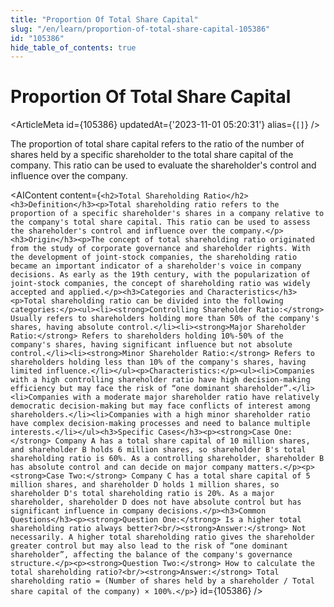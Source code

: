 ```yaml
---
title: "Proportion Of Total Share Capital"
slug: "/en/learn/proportion-of-total-share-capital-105386"
id: "105386"
hide_table_of_contents: true
---
```



# Proportion Of Total Share Capital

<ArticleMeta id={105386} updatedAt={'2023-11-01 05:20:31'} alias={`[]`} />
<div className='border-solid border-b border-t-0 my-4 border-[var(--ifm-color-gray-300)]' />

The proportion of total share capital refers to the ratio of the number of shares held by a specific shareholder to the total share capital of the company. This ratio can be used to evaluate the shareholder's control and influence over the company.

<AIContent content={`<h2>Total Shareholding Ratio</h2><h3>Definition</h3><p>Total shareholding ratio refers to the proportion of a specific shareholder's shares in a company relative to the company's total share capital. This ratio can be used to assess the shareholder's control and influence over the company.</p><h3>Origin</h3><p>The concept of total shareholding ratio originated from the study of corporate governance and shareholder rights. With the development of joint-stock companies, the shareholding ratio became an important indicator of a shareholder's voice in company decisions. As early as the 19th century, with the popularization of joint-stock companies, the concept of shareholding ratio was widely accepted and applied.</p><h3>Categories and Characteristics</h3><p>Total shareholding ratio can be divided into the following categories:</p><ul><li><strong>Controlling Shareholder Ratio:</strong> Usually refers to shareholders holding more than 50% of the company's shares, having absolute control.</li><li><strong>Major Shareholder Ratio:</strong> Refers to shareholders holding 10%-50% of the company's shares, having significant influence but not absolute control.</li><li><strong>Minor Shareholder Ratio:</strong> Refers to shareholders holding less than 10% of the company's shares, having limited influence.</li></ul><p>Characteristics:</p><ul><li>Companies with a high controlling shareholder ratio have high decision-making efficiency but may face the risk of “one dominant shareholder”.</li><li>Companies with a moderate major shareholder ratio have relatively democratic decision-making but may face conflicts of interest among shareholders.</li><li>Companies with a high minor shareholder ratio have complex decision-making processes and need to balance multiple interests.</li></ul><h3>Specific Cases</h3><p><strong>Case One:</strong> Company A has a total share capital of 10 million shares, and shareholder B holds 6 million shares, so shareholder B's total shareholding ratio is 60%. As a controlling shareholder, shareholder B has absolute control and can decide on major company matters.</p><p><strong>Case Two:</strong> Company C has a total share capital of 5 million shares, and shareholder D holds 1 million shares, so shareholder D's total shareholding ratio is 20%. As a major shareholder, shareholder D does not have absolute control but has significant influence in company decisions.</p><h3>Common Questions</h3><p><strong>Question One:</strong> Is a higher total shareholding ratio always better?<br/><strong>Answer:</strong> Not necessarily. A higher total shareholding ratio gives the shareholder greater control but may also lead to the risk of “one dominant shareholder”, affecting the balance of the company's governance structure.</p><p><strong>Question Two:</strong> How to calculate the total shareholding ratio?<br/><strong>Answer:</strong> Total shareholding ratio = (Number of shares held by a shareholder / Total share capital of the company) × 100%.</p>`} id={105386} />
